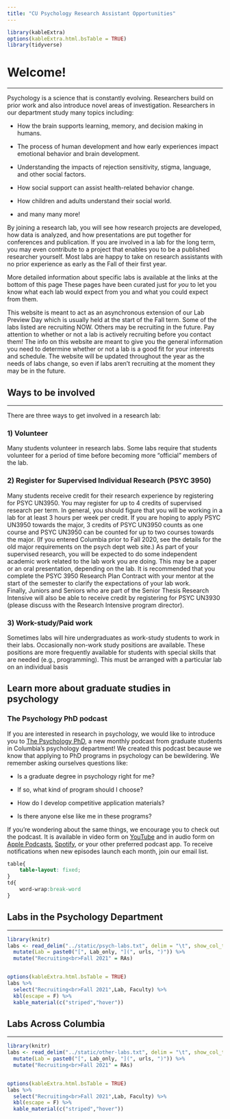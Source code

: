 ```yaml
---
title: "CU Psychology Research Assistant Opportunities"
---
```


```r
library(kableExtra)
options(kableExtra.html.bsTable = TRUE)
library(tidyverse)
```

# Welcome!

***

Psychology is a science that is constantly evolving.  Researchers build on prior work and also introduce novel areas of investigation.  Researchers in our department study many topics including:  

*	How the brain supports learning, memory, and decision making in humans.

* The process of human development and how early experiences impact emotional behavior and brain development.

* Understanding the impacts of rejection sensitivity, stigma, language, and other social factors.

* How social support can assist health-related behavior change.

* How children and adults understand their social world.

* and many many more!

By joining a research lab, you will see how research projects are developed, how data is analyzed, and how presentations are put together for conferences and publication. If you are involved in a lab for the long term, you may even contribute to a project that enables you to be a published researcher yourself.  Most labs are happy to take on research assistants with no prior experience as early as the Fall of their first year.

More detailed information about specific labs is available at the links at the bottom of this page These pages have been curated just for *you* to let you know what each lab would expect from you and what you could expect from them. 

This website is meant to act as an asynchronous extension of our Lab Preview Day which is usually held at the start of the Fall term. Some of the labs listed are recruiting NOW.  Others may be recruiting in the future.  Pay attention to whether or not a lab is actively recruiting before you contact them!  The info on this website are meant to give you the general information you need to determine whether or not a lab is a good fit for your interests and schedule. The website will be updated throughout the year as the needs of labs change, so even if labs aren’t recruiting at the moment they may be in the future.


## Ways to be involved

***
 
There are three ways to get involved in a research lab:
 
### 1) Volunteer
Many students volunteer in research labs.  Some labs require that students volunteer for a period of time before becoming more “official” members of the lab.
 
### 2) Register for Supervised Individual Research (PSYC 3950) 
Many students receive credit for their research experience by registering for PSYC UN3950.  You may register for up to 4 credits of supervised research per term.  In general, you should figure that you will be working in a lab for at least 3 hours per week per credit. If you are hoping to apply PSYC UN3950 towards the major, 3 credits of PSYC UN3950 counts as one course and PSYC UN3950 can be counted for up to two courses towards the major.  (If you entered Columbia prior to Fall 2020, see the details for the old major requirements on the psych dept web site.)  As part of your supervised research, you will be expected to do some independent academic work related to the lab work you are doing. This may be a paper or an oral presentation, depending on the lab. It is recommended that you complete the PSYC 3950 Research Plan Contract with your mentor at the start of the semester to clarify the expectations of your lab work.  
Finally, Juniors and Seniors who are part of the Senior Thesis Research Intensive will also be able to receive credit by registering for PSYC UN3930 (please discuss with the Research Intensive program director).
 
### 3) Work-study/Paid work 
Sometimes labs will hire undergraduates as work-study students to work in their labs. Occasionally non-work study positions are available.  These positions are more frequently available for students with special skills that are needed (e.g., programming). This must be arranged with a particular lab on an individual basis


## Learn more about graduate studies in psychology

### The Psychology PhD podcast

If you are interested in research in psychology, we would like to introduce you to [The Psychology PhD](https://psychology.columbia.edu/podcast), a new monthly podcast from graduate students in Columbia's psychology department! We created this podcast because we know that applying to PhD programs in psychology can be bewildering. We remember asking ourselves questions like:

* Is a graduate degree in psychology right for me?

* If so, what kind of program should I choose?

* How do I develop competitive application materials?

* Is there anyone else like me in these programs?

If you're wondering about the same things, we encourage you to check out the podcast. It is available in video form on [YouTube](https://www.youtube.com/channel/UC4BJwb0pajknglnvdQeG7MQ) and in audio form on [Apple Podcasts](https://podcasts.apple.com/us/podcast/the-psychology-phd/id1569195983), [Spotify](https://open.spotify.com/show/0MJCE1QkqBRRHYjMfaWgwI), or your other preferred podcast app. To receive notifications when new episodes launch each month, join our email list.

```css
table{
    table-layout: fixed;
}
td{
    word-wrap:break-word
}

```

<style>
td{ 
  word-break: break-word;
}
</style>

## Labs in the Psychology Department

***

```r
library(knitr)
labs <- read_delim("../static/psych-labs.txt", delim = "\t", show_col_types = FALSE) %>%
  mutate(Lab = paste0("[", Lab_only, "](", urls, ")")) %>%
  mutate("Recruiting<br>Fall 2021" = RAs)


options(kableExtra.html.bsTable = TRUE)
labs %>%
  select("Recruiting<br>Fall 2021",Lab, Faculty) %>%
  kbl(escape = F) %>%
  kable_material(c("striped","hover"))

```


## Labs Across Columbia

***

```r
library(knitr)
labs <- read_delim("../static/other-labs.txt", delim = "\t", show_col_types = FALSE) %>%
  mutate(Lab = paste0("[", Lab_only, "](", urls, ")")) %>%
  mutate("Recruiting<br>Fall 2021" = RAs)


options(kableExtra.html.bsTable = TRUE)
labs %>%
  select("Recruiting<br>Fall 2021",Lab, Faculty) %>%
  kbl(escape = F) %>%
  kable_material(c("striped","hover"))
```
